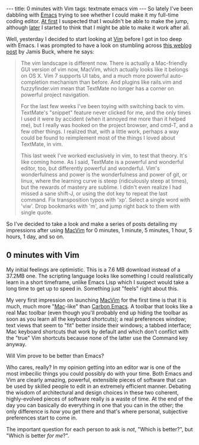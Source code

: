 ---
title: 0 minutes with Vim
tags: textmate emacs vim
---
So lately I've been dabbling with [[Emacs]] trying to see whether I could make it my full-time coding editor. [http://rails.wincent.com/blog/trying-emacs At first] I suspected that I wouldn't be able to make the jump, although [http://rails.wincent.com/blog/giving-up-on-emacs later] I started to think that I might be able to make it work after all.

Well, yesterday I decided to start looking at [[Vim]] before I got in too deep with Emacs. I was prompted to have a look on stumbling across [http://weblog.jamisbuck.org/2008/10/10/coming-home-to-vim this weblog post] by Jamis Buck, where he says:

<blockquote>The vim landscape is different now. There is actually a Mac-friendly GUI version of vim now, MacVim, which actually looks like it belongs on OS X. Vim 7 supports UI tabs, and a much more powerful auto-completion mechanism than before. And plugins like rails.vim and fuzzyfinder.vim mean that TextMate no longer has a corner on powerful project navigation.

For the last few weeks I've been toying with switching back to vim. TextMate's "snippet" feature never clicked for me, and the only times I used it were by accident (when it annoyed me more than it helped me), but I really was hooked on the project browser, and cmd-T, and a few other things. I realized that, with a little work, perhaps a way could be found to reimplement most of the things I loved about TextMate, in vim.

This last week I've worked exclusively in vim, to test that theory. It's like coming home. As I said, TextMate is a powerful and wonderful editor, too, but differently powerful and wonderful. Vim's wonderfulness and power is the wonderfulness and power of git, or linux, where the learning curve is steep (ridiculously steep at times), but the rewards of mastery are sublime. I didn't even realize I had missed a sane shift-J, or using the dot key to repeat the last command. Fix transposition typos with 'xp'. Select a single word with 'viw'. Drop bookmarks with 'm', and jump right back to them with single quote.</blockquote>

So I've decided to take a look and make a series of posts detailing my impressions after using [[MacVim]] for 0 minutes, 1 minute, 5 minutes, 1 hour, 5 hours, 1 day, and so on.

== 0 minutes with Vim ==

My initial feelings are optimistic. This is a 7.6 MB download instead of a 37.2MB one. The scripting language looks like something I could realistically learn in a short timeframe, unlike Emacs Lisp which I suspect would take a long time to get up to speed in. Something just "feels" right about this.

My very first impression on launching [[MacVim]] for the first time is that it is much, much more "[[Mac]]-like" than [[Carbon Emacs]]. A toolbar that looks like a real Mac toolbar (even though you'll probably end up hiding the toolbar as soon as you learn all the keyboard shortcuts); a real preferences window; text views that seem to "fit" better inside their windows; a tabbed interface; Mac keyboard shortcuts that work by default and which don't conflict with the "true" Vim shortcuts because none of the latter use the Command key anyway.

Will Vim prove to be better than Emacs?

Who cares, really? In my opinion getting into an editor war is one of the most imbecilic things you could possibly do with your time. Both Emacs and Vim are clearly amazing, powerful, extensible pieces of software that can be used by skilled people to edit in an extremely efficient manner. Debating the wisdom of architectural and design choices in these two coherent, highly-evolved pieces of software really is a waste of time. At the end of the day you can basically do everything in one that you can in the other; the only difference is ''how'' you get there and that's where personal, subjective preferences start to come in.

The important question for each person to ask is ''not'', "Which is better?", but "Which is better ''for me''?".
